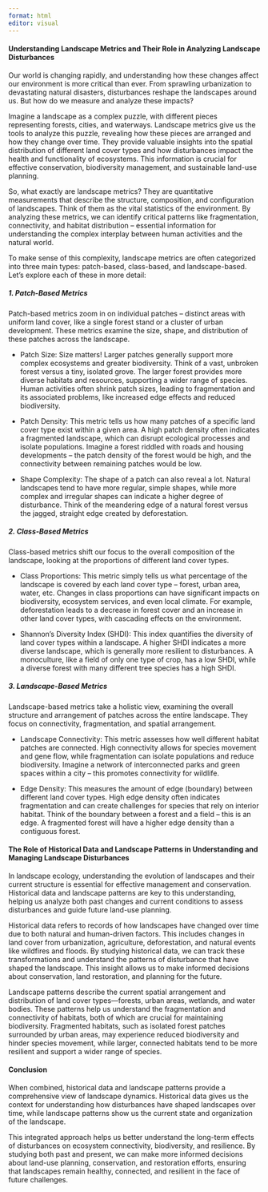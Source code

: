 ```yaml
---
format: html
editor: visual
---
```


#### Understanding Landscape Metrics and Their Role in Analyzing Landscape Disturbances

Our world is changing rapidly, and understanding how these changes affect our environment is more critical than ever. From sprawling urbanization to devastating natural disasters, disturbances reshape the landscapes around us. But how do we measure and analyze these impacts?

Imagine a landscape as a complex puzzle, with different pieces representing forests, cities, and waterways. Landscape metrics give us the tools to analyze this puzzle, revealing how these pieces are arranged and how they change over time. They provide valuable insights into the spatial distribution of different land cover types and how disturbances impact the health and functionality of ecosystems. This information is crucial for effective conservation, biodiversity management, and sustainable land-use planning.

So, what exactly are landscape metrics? They are quantitative measurements that describe the structure, composition, and configuration of landscapes. Think of them as the vital statistics of the environment. By analyzing these metrics, we can identify critical patterns like fragmentation, connectivity, and habitat distribution – essential information for understanding the complex interplay between human activities and the natural world.

To make sense of this complexity, landscape metrics are often categorized into three main types: patch-based, class-based, and landscape-based. Let's explore each of these in more detail:

##### 1. Patch-Based Metrics

Patch-based metrics zoom in on individual patches – distinct areas with uniform land cover, like a single forest stand or a cluster of urban development. These metrics examine the size, shape, and distribution of these patches across the landscape.

-   Patch Size: Size matters! Larger patches generally support more complex ecosystems and greater biodiversity. Think of a vast, unbroken forest versus a tiny, isolated grove. The larger forest provides more diverse habitats and resources, supporting a wider range of species. Human activities often shrink patch sizes, leading to fragmentation and its associated problems, like increased edge effects and reduced biodiversity.

-   Patch Density: This metric tells us how many patches of a specific land cover type exist within a given area. A high patch density often indicates a fragmented landscape, which can disrupt ecological processes and isolate populations. Imagine a forest riddled with roads and housing developments – the patch density of the forest would be high, and the connectivity between remaining patches would be low.

-   Shape Complexity: The shape of a patch can also reveal a lot. Natural landscapes tend to have more regular, simple shapes, while more complex and irregular shapes can indicate a higher degree of disturbance. Think of the meandering edge of a natural forest versus the jagged, straight edge created by deforestation.

##### 2. Class-Based Metrics

Class-based metrics shift our focus to the overall composition of the landscape, looking at the proportions of different land cover types.

-   Class Proportions: This metric simply tells us what percentage of the landscape is covered by each land cover type – forest, urban area, water, etc. Changes in class proportions can have significant impacts on biodiversity, ecosystem services, and even local climate. For example, deforestation leads to a decrease in forest cover and an increase in other land cover types, with cascading effects on the environment.

-   Shannon's Diversity Index (SHDI): This index quantifies the diversity of land cover types within a landscape. A higher SHDI indicates a more diverse landscape, which is generally more resilient to disturbances. A monoculture, like a field of only one type of crop, has a low SHDI, while a diverse forest with many different tree species has a high SHDI.

##### 3. Landscape-Based Metrics

Landscape-based metrics take a holistic view, examining the overall structure and arrangement of patches across the entire landscape. They focus on connectivity, fragmentation, and spatial arrangement.

-   Landscape Connectivity: This metric assesses how well different habitat patches are connected. High connectivity allows for species movement and gene flow, while fragmentation can isolate populations and reduce biodiversity. Imagine a network of interconnected parks and green spaces within a city – this promotes connectivity for wildlife.

-   Edge Density: This measures the amount of edge (boundary) between different land cover types. High edge density often indicates fragmentation and can create challenges for species that rely on interior habitat. Think of the boundary between a forest and a field – this is an edge. A fragmented forest will have a higher edge density than a contiguous forest.

#### The Role of Historical Data and Landscape Patterns in Understanding and Managing Landscape Disturbances

In landscape ecology, understanding the evolution of landscapes and their current structure is essential for effective management and conservation. Historical data and landscape patterns are key to this understanding, helping us analyze both past changes and current conditions to assess disturbances and guide future land-use planning.

Historical data refers to records of how landscapes have changed over time due to both natural and human-driven factors. This includes changes in land cover from urbanization, agriculture, deforestation, and natural events like wildfires and floods. By studying historical data, we can track these transformations and understand the patterns of disturbance that have shaped the landscape. This insight allows us to make informed decisions about conservation, land restoration, and planning for the future.

Landscape patterns describe the current spatial arrangement and distribution of land cover types—forests, urban areas, wetlands, and water bodies. These patterns help us understand the fragmentation and connectivity of habitats, both of which are crucial for maintaining biodiversity. Fragmented habitats, such as isolated forest patches surrounded by urban areas, may experience reduced biodiversity and hinder species movement, while larger, connected habitats tend to be more resilient and support a wider range of species.

#### Conclusion

When combined, historical data and landscape patterns provide a comprehensive view of landscape dynamics. Historical data gives us the context for understanding how disturbances have shaped landscapes over time, while landscape patterns show us the current state and organization of the landscape.

This integrated approach helps us better understand the long-term effects of disturbances on ecosystem connectivity, biodiversity, and resilience. By studying both past and present, we can make more informed decisions about land-use planning, conservation, and restoration efforts, ensuring that landscapes remain healthy, connected, and resilient in the face of future challenges.
